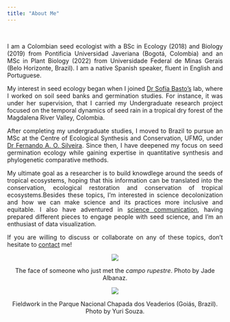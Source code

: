 ```yaml
---
title: "About Me"
---
```

<br/>
<div class = "row">

<div style="text-align: justify" class = "col-md-6">
I am a Colombian seed ecologist with a BSc in Ecology (2018) and Biology (2019) from Pontificia Universidad Javeriana (Bogotá, Colombia) and an MSc in Plant Biology (2022) from Universidade Federal de Minas Gerais (Belo Horizonte, Brazil). I am a native Spanish speaker, fluent in English and Portuguese.

My interest in seed ecology began when I joined [Dr Sofía Basto’s](https://www.researchgate.net/profile/Sofia-Basto) lab, where I worked on soil seed banks and germination studies. For instance, it was under her supervision, that I carried my Undergraduate research project focused on the temporal dynamics of seed rain in a tropical dry forest of the Magdalena River Valley, Colombia.

After completing my undergraduate studies, I moved to Brazil to pursue an MSc at the Centre of Ecological Synthesis and Conservation, UFMG, under [Dr Fernando A. O. Silveira]((https://www.researchgate.net/profile/Fernando-Silveira-6)). Since then, I have deepened my focus on seed germination ecology while gaining expertise in quantitative synthesis and phylogenetic comparative methods.

My ultimate goal as a researcher is to build knowdlege around the seeds of tropical ecosystems, hoping that this information can be translated into the conservation, ecological restoration and conservation of tropical ecosystems.Besides these topics, I'm interested in science decolonization and how we can make science and its practices more inclusive and equitable. I also have adventured in [science communication](https://caordonezparra.github.io/scicomm.html), having prepared different pieces to engage people with seed science, and I'm an enthusiast of data visualization.

If you are willing to discuss or collaborate on any of these topics, don't hesitate to [contact](https://caordonezparra.github.io/contact.html) me!
</div>

<div style="text-align: center" class = "col-md-6">
![](Images/Photo1.jpg)
<br/>

The face of someone who just met the _campo rupestre_. Photo by Jade Albanaz.

![](Images/Photo2.jpg)

Fieldwork in the Parque Nacional Chapada dos Veaderios (Goiás, Brazil). Photo by Yuri Souza.
</div>